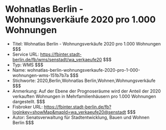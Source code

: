# Wohnatlas Berlin - Wohnungsverkäufe 2020 pro 1.000 Wohnungen
- Titel: Wohnatlas Berlin - Wohnungsverkäufe 2020 pro 1.000 Wohnungen $$$
- Service URL: https://fbinter.stadt-berlin.de/fb/wms/senstadt/wa_verkaeufe20 $$$
- Typ: WMS $$$
- Name: wohnatlas-berlin-wohnungsverkaufe-2020-pro-1-000-wohnungen-wms-151b7b7a $$$
- Stichworte: 2020,Berlin,Wohnatlas Berlin,Wohnen,Wohnungsverkäufe $$$
- Anmerkung: Auf der Ebene der Prognoseräume wird der Anteil der 2020 verkauften Wohnungen in Mehrfamilienhäusern pro 1.000 Wohnungen dargestellt. $$$
- Fisbroker URL: https://fbinter.stadt-berlin.de/fb?loginkey=showMap&mapId=wa_verkaeufe20@senstadt $$$
- Autor: Senatsverwaltung für Stadtentwicklung, Bauen und Wohnen Berlin $$$
